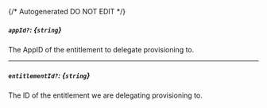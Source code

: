 {/* Autogenerated DO NOT EDIT  */}
##### `appId?`: *{`string`}*
The AppID of the entitlement to delegate provisioning to.

---
##### `entitlementId?`: *{`string`}*
The ID of the entitlement we are delegating provisioning to.

